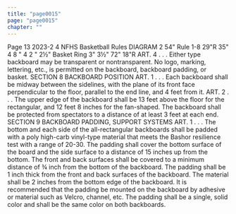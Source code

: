 ```yaml
---
title: "page0015"
page: "page0015"
chapter: ""
---
```


Page 13 2023-2 4 NFHS Basketball Rules DIAGRAM 2 54" Rule 1-8 29"R 35" 4 8 " 4 2 " 2½" Basket Ring 3" 3½" 72" 18"R ART. 4 . . . Either type backboard may be transparent or nontransparent. No logo, marking, lettering, etc., is permitted on the backboard, backboard padding, or basket. SECTION 8 BACKBOARD POSITION ART. 1 . . . Each backboard shall be midway between the sidelines, with the plane of its front face perpendicular to the floor, parallel to the end line, and 4 feet from it. ART. 2 . . . The upper edge of the backboard shall be 13 feet above the floor for the rectangular, and 12 feet 8 inches for the fan-shaped. The backboard shall be protected from spectators to a distance of at least 3 feet at each end. SECTION 9 BACKBOARD PADDING, SUPPORT SYSTEMS ART. 1 . . . The bottom and each side of the all-rectangular backboards shall be padded with a poly high-carb vinyl-type material that meets the Bashor resilience test with a range of 20-30. The padding shall cover the bottom surface of the board and the side surface to a distance of 15 inches up from the bottom. The front and back surfaces shall be covered to a minimum distance of ¾ inch from the bottom of the backboard. The padding shall be 1 inch thick from the front and back surfaces of the backboard. The material shall be 2 inches from the bottom edge of the backboard. It is recommended that the padding be mounted on the backboard by adhesive or material such as Velcro, channel, etc. The padding shall be a single, solid color and shall be the same color on both backboards.
